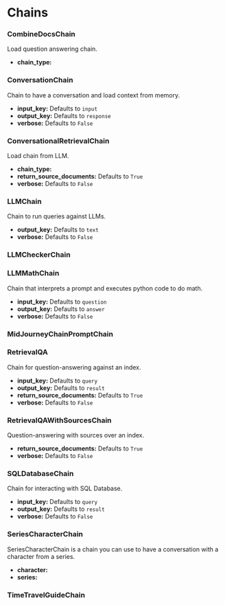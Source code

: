 # Chains


### CombineDocsChain


Load question answering chain.


- **chain_type:** 

### ConversationChain


Chain to have a conversation and load context from memory.


- **input_key:** Defaults to `input`
- **output_key:** Defaults to `response`
- **verbose:** Defaults to `False`

### ConversationalRetrievalChain


Load chain from LLM.


- **chain_type:** 
- **return_source_documents:** Defaults to `True`
- **verbose:** Defaults to `False`

### LLMChain


Chain to run queries against LLMs.


- **output_key:** Defaults to `text`
- **verbose:** Defaults to `False`

### LLMCheckerChain


### LLMMathChain


Chain that interprets a prompt and executes python code to do math.


- **input_key:** Defaults to `question`
- **output_key:** Defaults to `answer`
- **verbose:** Defaults to `False`

### MidJourneyChainPromptChain


### RetrievalQA


Chain for question-answering against an index.


- **input_key:** Defaults to `query`
- **output_key:** Defaults to `result`
- **return_source_documents:** Defaults to `True`
- **verbose:** Defaults to `False`

### RetrievalQAWithSourcesChain


Question-answering with sources over an index.


- **return_source_documents:** Defaults to `True`
- **verbose:** Defaults to `False`

### SQLDatabaseChain


Chain for interacting with SQL Database.


- **input_key:** Defaults to `query`
- **output_key:** Defaults to `result`
- **verbose:** Defaults to `False`

### SeriesCharacterChain


SeriesCharacterChain is a chain you can use to have a conversation with a character from a series.


- **character:**
- **series:**

### TimeTravelGuideChain

